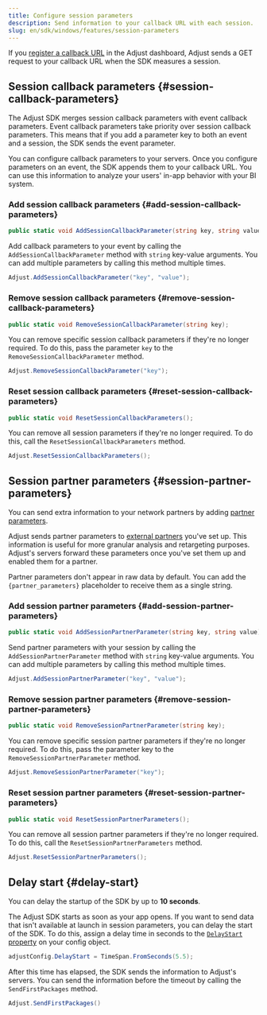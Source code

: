 ```yaml
---
title: Configure session parameters
description: Send information to your callback URL with each session.
slug: en/sdk/windows/features/session-parameters
---
```


If you [register a callback URL](https://help.adjust.com/en/article/recommended-placeholders-callbacks) in the Adjust dashboard, Adjust sends a GET request to your callback URL when the SDK measures a session.

## Session callback parameters {#session-callback-parameters}

<Callout type="note">

The Adjust SDK merges session callback parameters with event callback parameters. Event callback parameters take priority over session callback parameters. This means that if you add a parameter key to both an event and a session, the SDK sends the event parameter.

</Callout>

You can configure callback parameters to your servers. Once you configure parameters on an event, the SDK appends them to your callback URL. You can use this information to analyze your users' in-app behavior with your BI system.

### Add session callback parameters {#add-session-callback-parameters}

<CodeBlock title="Method signature">

```cs
public static void AddSessionCallbackParameter(string key, string value);
```

</CodeBlock>

Add callback parameters to your event by calling the `AddSessionCallbackParameter` method with `string` key-value arguments. You can add multiple parameters by calling this method multiple times.

```cs
Adjust.AddSessionCallbackParameter("key", "value");
```

### Remove session callback parameters {#remove-session-callback-parameters}

<CodeBlock title="Method signature">

```cs
public static void RemoveSessionCallbackParameter(string key);
```

</CodeBlock>

You can remove specific session callback parameters if they're no longer required. To do this, pass the parameter `key` to the `RemoveSessionCallbackParameter` method.

```cs
Adjust.RemoveSessionCallbackParameter("key");
```

### Reset session callback parameters {#reset-session-callback-parameters}

<CodeBlock title="Method signature">

```cs
public static void ResetSessionCallbackParameters();
```

</CodeBlock>

You can remove all session parameters if they're no longer required. To do this, call the `ResetSessionCallbackParameters` method.

```cs
Adjust.ResetSessionCallbackParameters();
```

## Session partner parameters {#session-partner-parameters}

You can send extra information to your network partners by adding [partner parameters](https://help.adjust.com/en/article/data-sharing-ad-network#map-parameters).

Adjust sends partner parameters to [external partners](https://help.adjust.com/en/article/integrated-partners) you've set up. This information is useful for more granular analysis and retargeting purposes. Adjust's servers forward these parameters once you've set them up and enabled them for a partner.

<Callout type="note">

Partner parameters don't appear in raw data by default. You can add the `{partner_parameters}` placeholder to receive them as a single string.

</Callout>

### Add session partner parameters {#add-session-partner-parameters}

<CodeBlock title="Method signature">

```cs
public static void AddSessionPartnerParameter(string key, string value);
```

</CodeBlock>

Send partner parameters with your session by calling the `AddSessionPartnerParameter` method with `string` key-value arguments. You can add multiple parameters by calling this method multiple times.

```cs
Adjust.AddSessionPartnerParameter("key", "value");
```

### Remove session partner parameters {#remove-session-partner-parameters}

<CodeBlock title="Method signature">

```cs
public static void RemoveSessionPartnerParameter(string key);
```

</CodeBlock>

You can remove specific session partner parameters if they're no longer required. To do this, pass the parameter key to the `RemoveSessionPartnerParameter` method.

```cs
Adjust.RemoveSessionPartnerParameter("key");
```

### Reset session partner parameters {#reset-session-partner-parameters}

<CodeBlock title="Method signature">

```cs
public static void ResetSessionPartnerParameters();
```

</CodeBlock>

You can remove all session partner parameters if they're no longer required. To do this, call the `ResetSessionPartnerParameters` method.

```cs
Adjust.ResetSessionPartnerParameters();
```

## Delay start {#delay-start}

<Callout type="note">

You can delay the startup of the SDK by up to **10 seconds**.

</Callout>

The Adjust SDK starts as soon as your app opens. If you want to send data that isn't available at launch in session parameters, you can delay the start of the SDK. To do this, assign a delay time in seconds to the [`DelayStart` property](/en/sdk/flutter/configuration#delay-the-start-of-the-sdk) on your config object.

```cs
adjustConfig.DelayStart = TimeSpan.FromSeconds(5.5);
```

After this time has elapsed, the SDK sends the information to Adjust's servers. You can send the information before the timeout by calling the `SendFirstPackages` method.

```cs
Adjust.SendFirstPackages()
```
